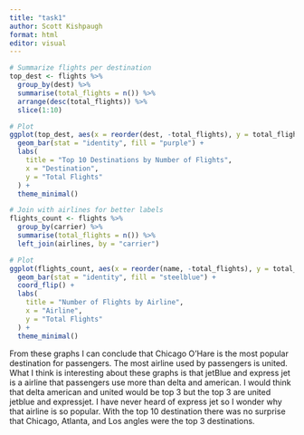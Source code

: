 ```yaml
---
title: "task1"
author: Scott Kishpaugh
format: html
editor: visual
---
```


```r
# Summarize flights per destination
top_dest <- flights %>%
  group_by(dest) %>%
  summarise(total_flights = n()) %>%
  arrange(desc(total_flights)) %>%
  slice(1:10)

# Plot
ggplot(top_dest, aes(x = reorder(dest, -total_flights), y = total_flights)) +
  geom_bar(stat = "identity", fill = "purple") +
  labs(
    title = "Top 10 Destinations by Number of Flights",
    x = "Destination",
    y = "Total Flights"
  ) +
  theme_minimal()

```

```r
# Join with airlines for better labels
flights_count <- flights %>%
  group_by(carrier) %>%
  summarise(total_flights = n()) %>%
  left_join(airlines, by = "carrier")

# Plot
ggplot(flights_count, aes(x = reorder(name, -total_flights), y = total_flights)) +
  geom_bar(stat = "identity", fill = "steelblue") +
  coord_flip() +
  labs(
    title = "Number of Flights by Airline",
    x = "Airline",
    y = "Total Flights"
  ) +
  theme_minimal()

```

From these graphs I can conclude that Chicago O'Hare is the most popular destination for passengers. The most airline used by passengers is united. What I think is interesting about these graphs is that jetBlue and express jet is a airline that passengers use more than delta and american. I would think that delta american and united would be top 3 but the top 3 are united jetblue and expressjet. I have never heard of express jet so I wonder why that airline is so popular. With the top 10 destination there was no surprise that Chicago, Atlanta, and Los angles were the top 3 destinations.
